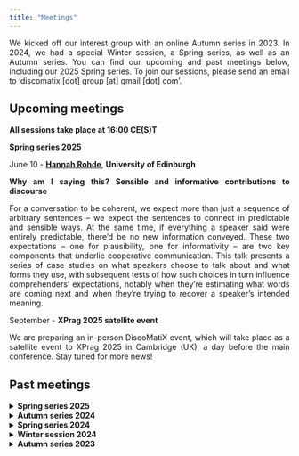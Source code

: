 ```yaml
---
title: "Meetings"
---
```


<style>
body {
  text-align: justify}

h1 {
  text-align: center
}
</style>

We kicked off our interest group with an online Autumn series in 2023. In 2024, we had a special Winter session, a Spring series, as well as an Autumn series. You can find our upcoming and past meetings below, including our 2025 Spring series. To join our sessions, please send an email to 'discomatix [dot] group [at] gmail [dot] com'.

## Upcoming meetings

**All sessions take place at 16:00 CE(S)T**


**Spring series 2025**

June 10 - **[Hannah Rohde](https://www.lel.ed.ac.uk/~hrohde/)**, **University of Edinburgh**

**Why am I saying this? Sensible and informative contributions to discourse**

For a conversation to be coherent, we expect more than just a sequence of arbitrary sentences -- we expect the sentences to connect in predictable and sensible ways.  At the same time, if everything a speaker said were entirely predictable, there'd be no new information conveyed.  These two expectations -- one for plausibility, one for informativity -- are two key components that underlie cooperative communication.  This talk presents a series of case studies on what speakers choose to talk about and what forms they use, with subsequent tests of how such choices in turn influence comprehenders' expectations, notably when they're estimating what words are coming next and when they're trying to recover a speaker's intended meaning. 


September - **XPrag 2025 satellite event**

We are preparing an in-person DiscoMatiX event, which will take place as a satellite event to XPrag 2025 in Cambridge (UK), a day before the main conference. Stay tuned for more news!

## Past meetings

<details>
<summary>**Spring series 2025**</summary>

<details>
<summary>May 13 - **[Diana Mazzarella](https://sites.google.com/site/mazzarelladiana/)**, **University of Neuchâtel**</summary>

**Understanding irony (mis)understanding**

Verbal irony typically involves making a statement that expresses a proposition the speaker believes to be false or irrelevant, not with the intention to deceive the addressee, but rather to prompt the addressee to recognise the speaker’s implicit dissociative attitude toward that proposition. As a result, understanding irony arguably involves grasping its epistemic, intentional, and attitudinal components.

How does research in experimental and developmental pragmatics measure irony understanding? In this presentation, I discuss some of the methodological challenges involved in designing experiments that investigate children’s developing understanding, or adults’ processing, of verbal irony. On the one hand, I illustrate the key role of various contextual features in modulating participants’ responses. On the other hand, I reflect on the delicate balance between capturing spontaneous interpretations and oversimplifying measures, risking the overinterpretation of participants’ behaviour.

*For a recording of this talk, send us an email.*
</details>
</details>

<details>
<summary>**Autumn series 2024**</summary>

<details>
<summary>December 10 - **[Irene Mognon](https://irenemognon.eu/)**, **University of Frankfurt** and **[Petra Hendriks](https://www.let.rug.nl/~hendriks/personal/index.html)**, **University of Groningen**</summary>

**Reconciling Scalar Implicature Theories with Processing Data**

Like other disciplines, linguistics relies on theory development as a vital component of its empirical research cycle. Ideally, experiments should test theories, and theories should inform experiments, with continuous cyclic interactions between the two. In this talk, we will focus on two prominent theories of scalar implicatures: the Grammatical Theory and the Relevance Theory framework. We will illustrate how each of these theories has received markedly different interpretations in the experimental literature, leading to contradictory predictions regarding the processing steps and the time course of scalar implicature generation. For example, whereas some experimental studies predicted - based on the Grammatical Theory - that the decision to generate scalar implicatures should be cognitively costly, other experimental studies based on the same theory predicted that cognitive effort or delays should not be observed in association with scalar implicature generation.

These contradictory predictions show the importance of spelling out and clarifying the often hidden assumptions of linguistic theories. Furthermore, they suggest that since linguistic theories often rely on assumptions from other fields of cognitive science, it is essential to carefully consider the alignment between linguistic theories and other relevant theories of cognition. This will allow researchers to optimally engage in the empirical cycle and shed more light on the characteristics and processing of scalar implicatures in particular, and pragmatics more in general.

*For a recording of this talk, send us an email.*
</details>

<details>
<summary>November 19 - **[Paula Rubio-Fernández](https://www.mpi.nl/people/rubio-fernandez-paula)**, **Max Planck Institute for Psycholinguistics**</summary>

**The Cognitive Trinity of Common Ground**

Human communication is built around interlocutors’ common ground (CG), or the information they assume to share. Despite having been the focus of intense interdisciplinary research for more than 60 years, we do not yet understand how CG works, or even what exactly it is. In this talk I will introduce a new research program that is essential to understanding CG: I propose to study CG as a product of cultural evolution. This approach requires identifying (i) those cognitive capacities that are required for the emergence of CG in human cognition, and (ii) how those capacities interact in (a) the development of CG through children’s social learning across cultures; (b) its formation through social interaction across the lifespan, and (c) its management in conversation across languages. I hypothesize that forming and using CG is a complex human ability that emerges from the interaction of three cognitive capacities — joint attention, shared memory, and the use of reference systems — under a rationality principle. This is what I informally call the *Cognitive Trinity of Common Ground*, which could also be described as a naïve model of rational memory.

*For a recording of this talk, send us an email.*
</details>

<details>
<summary>October 15 - **[Gareth Carrol](https://www.birmingham.ac.uk/staff/profiles/elal/carrol-gareth)**, **University of Birmingham**</summary>

**He’s a real weasel: designing a way to investigate markers of stance and metaphorical meaning with different reading measures**

In this talk I will discuss an ongoing work-in-progress project (with Vinicius Macuch) looking at the interpretation of words like “real”, which can convey literal or non-literal meaning (in this case, serving a more pragmatic role as an intensifier in examples like “a real piece of work” or “a real weasel”). We are interested in how readers interpret “real” as a part of incremental, online processing, and how this interacts with aspects such as conventionality (i.e. whether the thing being intensified has a clear, established metaphorical meaning). The focus of this talk is how we can design a study to investigate this, focusing on aspects like how specific word choices / combinations might change interpretations, how more / less conventionalised meanings might lead to different outcomes, and how other cues might need to be controlled and / or manipulated. I will also consider how and why different methods – online self-paced reading vs. lab-based eye-tracking while reading - might give complementary results, and what this means for the design of stimuli.

*For a recording of this talk, send us an email.*
</details>
</details>

<details>
<summary>**Spring series 2024**</summary>

<details>
<summary>June 11 - **[Tatjana Scheffler](https://tscheffler.github.io/)**, ***Ruhr-Universität Bochum***</summary>

**Experimental Approaches to the Semantics and Pragmatics of Emojis**

Emojis are frequently used in digital communication: some estimates state that about every second chat message contains an emoji. This, together with the fact that they have replaced a range of other non-standard features of online writing, indicates that emojis fill a linguistic gap and carry important semantic and pragmatic information.
Recently, linguists have started to address the specific semantic and pragmatic role of emojis not only theoretically and based on corpus data, but also experimentally. In the talk, I will present recent research we have carried out jointly with collaborators, investigating the meaning of different types of emojis using rating studies, but also self-paced reading and free text questions.

In particular, I will report recent results on deriving semantic norms for face emojis (from four language communities) from human participants, and testing the subtle meaning differences between emojis that look visually similar. In this experiment, we compared emoji pairs with a visual difference that either does or does not correspond to a difference in human facial expressions according to an adaptation of the Facial Action Coding System. Our results show that the small differences between emoji pairs are meaningful in all pairs whether or not they correspond to human facial differences. This supports a lexicalist approach to emoji semantics, which treats face emojis as conventionalized signals rather than mere pictures of faces.

*For a recording of this talk, send us an email.*
</details>

<details>
<summary>May 14 - **Panel discussion with [Ira Noveck](https://sites.google.com/site/iranoveck)**, ***Centre National de la Recherche Scientifique***, **[Napoleon Katsos](https://sites.google.com/site/napoleonkatsos/home)**, ***University of Cambridge***, **[Petra Schumacher](https://idsl1.phil-fak.uni-koeln.de/en/personen/professorenseiten/prof-dr-petra-b-schumacher)**, ***University of Cologne***</summary>

**The past, present, and future of experimental pragmatics**

For our special panel session we have invited three of the founding figures of the experimental pragmatics research program: Ira Noveck (Centre National de la Recherche Scientifique), Napoleon Katsos (University of Cambridge), and Petra Schumacher (University of Cologne). Their extensive experience in the field and varying backgrounds promise a lively discussion on some of the core questions in our field. The panelists will share their insights into questions related to the bridging of theory and experimental practice, methodology, as well as the current theoretical landscape and how it affects the future of experimental research on discourse and pragmatics, as well as questions from the audience.

*For a recording of this talk, send us an email.*
</details>

<details>
<summary>April 9 - **[Nicole Gotzner](https://sites.google.com/view/nicolegotzner)**, ***Osnabrück University***</summary>

**Bringing Grice to the lab: How to do interactive experiments on pragmatics and communication**

Since Grice’s monumental proposal, communication is construed as a cooperative enterprise involving a speaker and a hearer. Yet most experimental research in Cognitive Science is monadic and this is at odds with the fact that communication is a joint activity (Pickering and Garrod, 2021). Moreover, it presents us with an empirical gap: almost no fair empirical test of the Gricean model exists. I will discuss two strands of research that try to close this gap. (1) Work on implicature with interactive dialog experiments (e.g. Gotzner and Benz, 2018; Benz and Gotzner, 2021) and (2) ongoing research on referential communication about concepts with Kristina Kobrock and Charlotte Uhlemann. At the end of my talk, I will briefly discuss how multi-agent modeling tools can be used to tackle core questions about communication.

*For a recording of this talk, send us an email.*
</details>
</details>

<details>
<summary>**Winter session 2024**</summary>

On February 6 we had a special themed session on multimodality in discourse and pragmatics with 5-min flash talks by the speakers below. 

**[Anita Slonimska](https://www.mpi.nl/people/slonimska-anita)**, ***Max Planck Institute of Psycholinguistics***

**Rethinking communicative efficiency: Insights from sign languages**\
\

**[Jonas Nölle](https://scholar.google.co.uk/citations?user=iISC70gAAAAJ&hl=en)**, ***University of Glasgow***

**More than affect: Facial expressions serve as pragmatic signals in multimodal communication**\
\

**[Schuyler Laparle](https://sites.google.com/view/schuyler-laparle/)**, ***Tilburg University***

**The iconicity of abstract structure: Gesturing discourse relations**


*For a recording of this session, send us an email.*
</details>

<details>
<summary>**Autumn series 2023**</summary>

<details>
<summary>December 6 - **[Vera Demberg](https://www.uni-saarland.de/lehrstuhl/demberg/members/verademberg.html)**, ***Saarland University***</summary>

**Combining experimental work with computational modelling to better understand pragmatic processing**

In this talk, I will argue that complementing experimental research with computational modelling can be highly beneficial for developing a deeper understanding of pragmatic processing in humans. I will illustrate this claim with an example from current research at our lab, where we investigated how comprehenders adapt to speaker-specific use of uncertainty expressions (e.g., one speaker uses the word “probably” rather generously in situations where the probability of the event is not all that high, vs. another speaker who uses the word “probably” more cautiously). Specifically, we were interested in individual differences between study participants with respect to how strongly they adapt their expectations / interpretations to how they have experienced the two speakers use uncertainty expressions like “probably”. We examined how any differences in adaptation are related to individual differences between participants (working memory updating, reasoning ability, linguistic experience, theory of mind abilities). In the experiment we found a correlation between adaptation strength and abilities in terms of working memory updating as measured by the keep track task. I will discuss our efforts in constructing a computational model of this effect, and what additional questions this exercise brought up.

*For a recording of this talk, send us an email.*
</details>

<details>
<summary>November 15 - **[Ingmar Brilmayer](https://idsl1.phil-fak.uni-koeln.de/personen/lehrende-a-z/dr-ingmar-brilmayer)**, ***University of Cologne***</summary>

**Combined eyetracking and EEG in an interactive setting: the what, the why and the wherefore**

In this talk, I will talk about setup, data recording and data analysis in our interactive laboratory in Cologne. In the first part of the talk, I will talk about the requirements for interactive research in terms of hardware and software. In the second part of the talk, I will present two studies that we designed and conducted in our lab, the difficulties with building the experiment, as well as with data analysis that arise from the naturalistic design of the studies. In the last part, I will present results of these experiments, showing that, despite all the difficulties, it is worth the effort.

*For a recording of this talk, send us an email.*
</details>

<details>
<summary>October 18 - **[Chris Cummins](https://www.crcummins.com/)**, ***University of Edinburgh***</summary>

**Psychic linguistics?**

Readers of experimental linguistics papers can occasionally be struck by a curious sensation. Based on what’s in the methods section, you don’t know whether a particular manipulation will make a difference to the outcome variable (say, response time), or in which direction it will shift if so. But when you look at the full lists of stimuli, you suddenly develop a strong sense of what’s going to happen, and that premonition comes true upon reading the rest of the paper.

In this talk I use this idea briefly to discuss three points: whether we’re allowed to ‘accidentally’ introduce confounds in our materials; how the main-text examples in a paper relate to what’s in the appendix; and under what circumstances it’s really necessary to leave the armchair and actually run a study.
</details>
</details>
